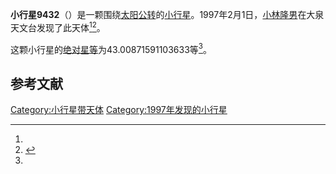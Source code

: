{{Infobox planet
| bgcolour = #FFFFC0
| name = 9432
| symbol = 
| image = 
| caption = 
| discovery = yes
| discovery_ref = 
| discoverer = [[小林隆男|小林隆男]]
| discovery_site = [[大泉天文台|大泉天文台]] 
| discovered = 1997年2月1日
| designations = yes
| mp_name = 
| named_after = 
| alt_names = 1997 CQ/ 1991 RH12 / 1991 RO40 / 1998 MT13 / 4390 T-3
| mp_category = [[主带小行星|主带小行星]]
| orbit_ref = <ref name="a">[http://ssd.jpl.nasa.gov/sbdb.cgi?sstr=9432 9432] {{Wayback|url=http://ssd.jpl.nasa.gov/sbdb.cgi?sstr=9432 |date=20210823231544 }}，小行星數據庫瀏覽器（JPL Small-Body Database Browser）－[[美国国家航空航天局|美国国家航空航天局]]喷气推进实验室</ref>
| epoch = 2456400.5 (2013年4月18日更新)
| aphelion = {{convert|2.437116735403488|AU|km|3|abbr=on|lk=out}}
| perihelion = {{convert|2.275418468572359|AU|km|3|abbr=on}}
| semimajor = {{convert|2.356267601987924|AU|km|3|abbr=on}}
| eccentricity = 0.034312373
| period = 1321.098942 [[日|日]]<br />3.62[[儒略年|儒略年]]
| avg_speed = 
| inclination = 7.163263523383359
| asc_node = 145.2003172004148
| mean_anomaly = 
| arg_peri = 43.00871591103633
| satellites = 
| physical_characteristics = yes
| dimensions = 
| mass = 
| density = 
| surface_grav = 
| escape_velocity = 
| sidereal_day = 
| axial_tilt = 
| pole_ecliptic_lat = 
| pole_ecliptic_lon = 
| albedo = 
| temperatures= 
| temp_name1 = 
| mean_temp_1 = 
| max_temp_1 = 
| temp_name2 = 
| max_temp_2 = 
| spectral_type = 
| abs_magnitude = 43.00871591103633
}}

'''小行星9432'''（{{lang-en|9432}}）是一颗围绕[[太阳|太阳]][[公转|公转]]的[[小行星|小行星]]。1997年2月1日，[[小林隆男|小林隆男]]在大泉天文台发现了此天体<ref name="a" /><ref>{{cite news|title=小行星列表|url=http://cfa-www.harvard.edu/iau/lists/NumberedMPs.txt|accessdate=2013-07-08|newspaper=哈佛大学|archive-date=2008-05-17|archive-url=https://web.archive.org/web/20080517010638/http://cfa-www.harvard.edu/iau/lists/NumberedMPs.txt|dead-url=no}}</ref>。

这颗小行星的[[绝对星等|绝对星等]]为43.00871591103633等<ref name="a" />。

==参考文献==
{{reflist}}
{{Minor Planet Number|[[小行星9431|小行星9431]]|[[小行星9433|小行星9433]]}}

{{小天体}}

[[Category:小行星带天体|Category:小行星带天体]]
[[Category:1997年发现的小行星|Category:1997年发现的小行星]]

{{asteroid-stub}}